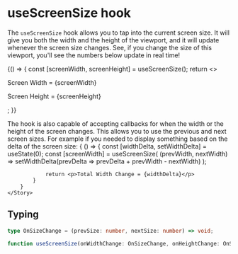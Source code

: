 

<Meta title="useScreenSize" />

# useScreenSize hook
The `useScreenSize` hook allows you to tap into the current screen size.
It will give you both the width and the height of the viewport, and
it will update whenever the screen size changes. See, if you change the
size of this viewport, you'll see the numbers below update in real time!

<Canvas>
    <Story name="Screen width &amp; height">
    {() => {
        const [screenWidth, screenHeight] = useScreenSize();
        return <>
            <p>Screen Width = {screenWidth}</p>
            <p>Screen Height = {screenHeight}</p>
        </>;
    }}
    </Story>
</Canvas>

The hook is also capable of accepting callbacks for when the width or
the height of the screen changes. This allows you to use the previous
and next screen sizes. For example if you needed to display something
based on the delta of the screen size:
<Canvas>
    <Story name='Screen height delta'>
        {
            () => {
                const [widthDelta, setWidthDelta] = useState(0);
                const [screenWidth] = useScreenSize(
                    (prevWidth, nextWidth) => setWidthDelta(prevDelta => prevDelta + prevWidth - nextWidth)
                );
                
                return <p>Total Width Change = {widthDelta}</p>
            }
        }
    </Story>
</Canvas>

## Typing
```typescript
type OnSizeChange = (prevSize: number, nextSize: number) => void;

function useScreenSize(onWidthChange: OnSizeChange, onHeightChange: OnSizeChange): [width: number, height: number];
```
